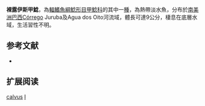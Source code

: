 {{Speciesbox
| name = 裸露伊斯甲鯰
| image = 
| image_width = 250px
| image_caption = 
| status = NE
| status_system = IUCN3.1
| genus = Isbrueckerichthys
| species = calvus
| authority = [[Jerep,_Shibatta,_Pereira_&_Oyakawa|Jerep, Shibatta, Pereira & Oyakawa]], 2006
| synonyms = 
}}

'''裸露伊斯甲鯰'''，為[[輻鰭魚綱|輻鰭魚綱]][[鯰形目|鯰形目]][[甲鯰科|甲鯰科]]的其中一[[種|種]]，為熱帶淡水魚，分布於[[南美洲|南美洲]][[巴西|巴西]]Córrego Juruba及Agua dos Oito河流域，體長可達9公分，棲息在底層水域，生活習性不明。
==参考文献==
*{{FishBase_species|genus=Isbrueckerichthys|species=calvus|year=2015|month=2}}

== 扩展阅读 ==
{{refbegin}}
{{wikispecies-inline|Isbrueckerichthys calvus|裸露伊斯甲鯰}}
{{refend}}
{{Taxonbar|from=Q3762064}}

[[Category:伊斯甲鯰屬|calvus]]
[[Category:2006年描述的魚類|I]]